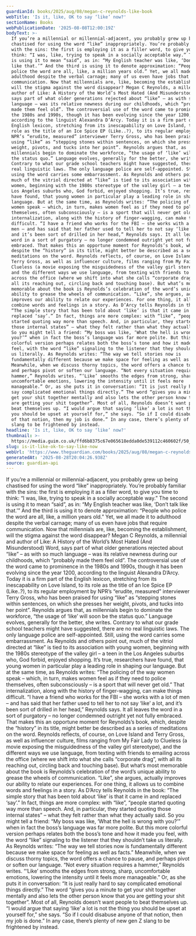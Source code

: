 ```yaml
---
guardianId: books/2025/aug/08/megan-c-reynolds-like-book
webTitle: 'Is it, like, OK to say ‘like’ now?'
sectionName: Books
webPublicationDate: '2025-08-08T12:00:19Z'
bodyText: >-
  If you’re a millennial or millennial-adjacent, you probably grew up being
  chastised for using the word “like” inappropriately. You’re probably familiar
  with the sins: the first is employing it as a filler word, to give you time to
  think: “I was, like, trying to speak in a socially acceptable way.” The second
  is using it to mean “said”, as in: “My English teacher was like, ‘Don’t talk
  like that.’” And the third is using it to denote approximation: “People who
  police the word are all, like, a million years old.” Yet, we all made it to
  adulthood despite the verbal carnage; many of us even have jobs that require
  communication. Now that millennials are, like, becoming the establishment,
  will the stigma against the word disappear? Megan C Reynolds, a millennial and
  author of Like: A History of the World’s Most Hated (And Misunderstood) Word,
  says part of what older generations rejected about “like” – as with so much
  language – was its relative newness during our childhoods, which “probably
  made them feel old”. The controversial use of the word came to prominence in
  the 1980s and 1990s, though it has been evolving since the year 1200,
  according to the linguist Alexandra D’Arcy. Today it is a firm part of the
  English lexicon, stretching from its inescapability on Love Island, to its
  role as the title of an Ice Spice EP (Like..?), to its regular employment by
  NPR’s “erudite, measured” interviewer Terry Gross, who has been praised for
  using “like” as “stepping stones within sentences, on which she presses her
  weight, pivots, and tucks into her point”. Reynolds argues that, as
  millennials begin to dominate the workforce, “the usage of ‘like’ will soon be
  the status quo.” Language evolves, generally for the better, she writes.
  Contrary to what our grade school teachers might have suggested, there are no
  real linguistic laws. The only language police are self-appointed. Still,
  using the word carries some embarrassment. As Reynolds and others point out,
  much of the vitriol directed at “like” is tied to its association with young
  women, beginning with the 1980s stereotype of the valley girl – a teen in the
  Los Angeles suburbs who, God forbid, enjoyed shopping. It’s true, researchers
  have found, that young women in particular play a leading role in shaping our
  language. But at the same time, as Reynolds writes: “The policing of the way
  women speak – which, in turn, makes women feel as if they need to police
  themselves, often subconsciously – is a sport that will never get old.” That
  internalization, along with the history of finger-wagging, can make things
  difficult. “I have a friend who works for the FBI – she works with a lot of
  men – and has said that her father used to tell her to not say ‘like’ a lot,
  and it’s been sort of drilled in her head,” Reynolds says. It all leaves the
  word in a sort of purgatory – no longer condemned outright yet not fully
  embraced. That makes this an opportune moment for Reynolds’s book, which,
  despite the “history” in its title, might better be described as a series of
  meditations on the word. Reynolds reflects, of course, on Love Island and
  Terry Gross, as well as influencer culture, films ranging from My Fair Lady to
  Clueless (a movie exposing the misguidedness of the valley girl stereotype),
  and the different ways we use language, from texting with friends to emailing
  across the office (where we shift into what she calls “corporate drag”, with
  all its reaching out, circling back and touching base). But what’s most
  memorable about the book is Reynolds’s celebration of the word’s unique
  ability to grease the wheels of communication. “Like”, she argues, actually
  improves our ability to relate our experiences. For one thing, it allows us to
  combine words and feelings in a story. As D’Arcy tells Reynolds in the book:
  “The simple story that has been told about ‘like’ is that it came in and
  replaced ‘say’.” In fact, things are more complex: with “like”, “people
  started quoting way more than speech. And, in particular, they started quoting
  those internal states” – what they felt rather than what they actually said.
  So you might tell a friend: “My boss was like, ‘What the hell is wrong with
  you?’” when in fact the boss’s language was far more polite. But this more
  colorful version perhaps relates both the boss’s tone and how it made you
  feel, with the word “like” signaling to the listener that they shouldn’t take
  us literally. As Reynolds writes: “The way we tell stories now is
  fundamentally different because we make space for feeling as well as facts.”
  Meanwhile, when we discuss thorny topics, the word offers a chance to pause,
  and perhaps pivot or soften our language. “Not every situation requires a
  hammer,” Reynolds writes. “‘Like’ smooths the edges from strong, sharp,
  uncomfortable emotions, lowering the intensity until it feels more
  manageable.” Or, as she puts it in conversation: “It is just really hard to
  say complicated emotional things directly.” The word “gives you a minute to
  get your shit together mentally and also lets the other person know that you
  are getting your shit together”. Most of all, Reynolds doesn’t want people to
  beat themselves up. “I would argue that saying ‘like’ a lot is not the thing
  you should be upset at yourself for,” she says. “So if I could disabuse anyone
  of that notion, then my job is done.” In any case, there’s plenty of new gen Z
  slang to be frightened by instead.
headline: 'Is it, like, OK to say ‘like’ now?'
thumbnail: >-
  https://media.guim.co.uk/ffd6b8375c67e065618edda0de539112c460602f/50_0_2186_1748/500.jpg
slug: is-it-like-ok-to-say-like-now
webUrl: 'https://www.theguardian.com/books/2025/aug/08/megan-c-reynolds-like-book'
generatedAt: '2025-08-28T20:04:26.938Z'
source: guardian-api
---
```

If you’re a millennial or millennial-adjacent, you probably grew up being chastised for using the word “like” inappropriately. You’re probably familiar with the sins: the first is employing it as a filler word, to give you time to think: “I was, like, trying to speak in a socially acceptable way.” The second is using it to mean “said”, as in: “My English teacher was like, ‘Don’t talk like that.’” And the third is using it to denote approximation: “People who police the word are all, like, a million years old.” Yet, we all made it to adulthood despite the verbal carnage; many of us even have jobs that require communication. Now that millennials are, like, becoming the establishment, will the stigma against the word disappear? Megan C Reynolds, a millennial and author of Like: A History of the World’s Most Hated (And Misunderstood) Word, says part of what older generations rejected about “like” – as with so much language – was its relative newness during our childhoods, which “probably made them feel old”. The controversial use of the word came to prominence in the 1980s and 1990s, though it has been evolving since the year 1200, according to the linguist Alexandra D’Arcy. Today it is a firm part of the English lexicon, stretching from its inescapability on Love Island, to its role as the title of an Ice Spice EP (Like..?), to its regular employment by NPR’s “erudite, measured” interviewer Terry Gross, who has been praised for using “like” as “stepping stones within sentences, on which she presses her weight, pivots, and tucks into her point”. Reynolds argues that, as millennials begin to dominate the workforce, “the usage of ‘like’ will soon be the status quo.” Language evolves, generally for the better, she writes. Contrary to what our grade school teachers might have suggested, there are no real linguistic laws. The only language police are self-appointed. Still, using the word carries some embarrassment. As Reynolds and others point out, much of the vitriol directed at “like” is tied to its association with young women, beginning with the 1980s stereotype of the valley girl – a teen in the Los Angeles suburbs who, God forbid, enjoyed shopping. It’s true, researchers have found, that young women in particular play a leading role in shaping our language. But at the same time, as Reynolds writes: “The policing of the way women speak – which, in turn, makes women feel as if they need to police themselves, often subconsciously – is a sport that will never get old.” That internalization, along with the history of finger-wagging, can make things difficult. “I have a friend who works for the FBI – she works with a lot of men – and has said that her father used to tell her to not say ‘like’ a lot, and it’s been sort of drilled in her head,” Reynolds says. It all leaves the word in a sort of purgatory – no longer condemned outright yet not fully embraced. That makes this an opportune moment for Reynolds’s book, which, despite the “history” in its title, might better be described as a series of meditations on the word. Reynolds reflects, of course, on Love Island and Terry Gross, as well as influencer culture, films ranging from My Fair Lady to Clueless (a movie exposing the misguidedness of the valley girl stereotype), and the different ways we use language, from texting with friends to emailing across the office (where we shift into what she calls “corporate drag”, with all its reaching out, circling back and touching base). But what’s most memorable about the book is Reynolds’s celebration of the word’s unique ability to grease the wheels of communication. “Like”, she argues, actually improves our ability to relate our experiences. For one thing, it allows us to combine words and feelings in a story. As D’Arcy tells Reynolds in the book: “The simple story that has been told about ‘like’ is that it came in and replaced ‘say’.” In fact, things are more complex: with “like”, “people started quoting way more than speech. And, in particular, they started quoting those internal states” – what they felt rather than what they actually said. So you might tell a friend: “My boss was like, ‘What the hell is wrong with you?’” when in fact the boss’s language was far more polite. But this more colorful version perhaps relates both the boss’s tone and how it made you feel, with the word “like” signaling to the listener that they shouldn’t take us literally. As Reynolds writes: “The way we tell stories now is fundamentally different because we make space for feeling as well as facts.” Meanwhile, when we discuss thorny topics, the word offers a chance to pause, and perhaps pivot or soften our language. “Not every situation requires a hammer,” Reynolds writes. “‘Like’ smooths the edges from strong, sharp, uncomfortable emotions, lowering the intensity until it feels more manageable.” Or, as she puts it in conversation: “It is just really hard to say complicated emotional things directly.” The word “gives you a minute to get your shit together mentally and also lets the other person know that you are getting your shit together”. Most of all, Reynolds doesn’t want people to beat themselves up. “I would argue that saying ‘like’ a lot is not the thing you should be upset at yourself for,” she says. “So if I could disabuse anyone of that notion, then my job is done.” In any case, there’s plenty of new gen Z slang to be frightened by instead.
